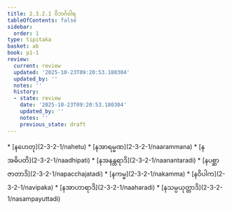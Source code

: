 ```yaml
---
title: 2.3.2.1 ဝိဘင်္ဂဝါရ
tableOfContents: false
sidebar:
  order: 1
type: tipitaka
basket: ab
book: p1-1
review:
  current: review
  updated: '2025-10-23T09:20:53.180304'
  updated_by: ''
  notes: ''
  history:
  - state: review
    date: '2025-10-23T09:20:53.180304'
    updated_by: ''
    notes: ''
    previous_state: draft
---
```



<ReviewStatus review={frontmatter.review} showDetails={true} />

<HypothesisAnnotation frontmatter={frontmatter} />

<DynamicBreadcrumb />



<TableOfContents book="p1-1" section="2.3.2.1">
* [နဟေတု](2-3-2-1/nahetu)
* [နအာရမ္မဏ](2-3-2-1/naarammana)
* [နအဓိပတိ](2-3-2-1/naadhipati)
* [နအနန္တရာဒိ](2-3-2-1/naanantaradi)
* [နပစ္ဆာဇာတာဒိ](2-3-2-1/napacchajatadi)
* [နကမ္မ](2-3-2-1/nakamma)
* [နဝိပါက](2-3-2-1/navipaka)
* [နအာဟာရာဒိ](2-3-2-1/naaharadi)
* [နသမ္ပယုတ္တာဒိ](2-3-2-1/nasampayuttadi)
</TableOfContents>